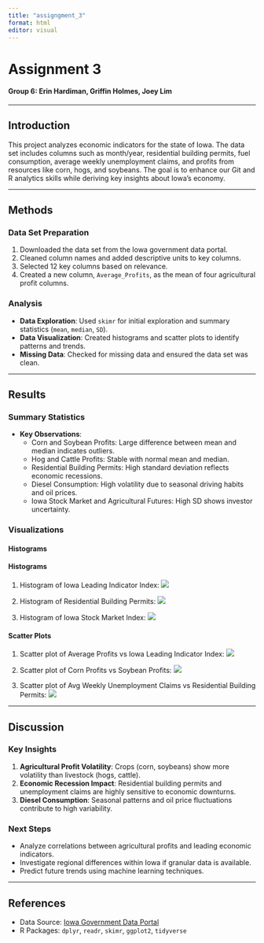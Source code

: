 ```yaml
---
title: "assigngment_3"
format: html
editor: visual
---
```


# Assignment 3

#### Group 6: Erin Hardiman, Griffin Holmes, Joey Lim

------------------------------------------------------------------------

## Introduction

This project analyzes economic indicators for the state of Iowa. The data set includes columns such as month/year, residential building permits, fuel consumption, average weekly unemployment claims, and profits from resources like corn, hogs, and soybeans. The goal is to enhance our Git and R analytics skills while deriving key insights about Iowa’s economy.

------------------------------------------------------------------------

## Methods

### Data Set Preparation

1.  Downloaded the data set from the Iowa government data portal.
2.  Cleaned column names and added descriptive units to key columns.
3.  Selected 12 key columns based on relevance.
4.  Created a new column, `Average_Profits`, as the mean of four agricultural profit columns.

### Analysis

-   **Data Exploration**: Used `skimr` for initial exploration and summary statistics (`mean`, `median`, `SD`).
-   **Data Visualization**: Created histograms and scatter plots to identify patterns and trends.
-   **Missing Data**: Checked for missing data and ensured the data set was clean.

------------------------------------------------------------------------

## Results

### Summary Statistics

-   **Key Observations**:
    -   Corn and Soybean Profits: Large difference between mean and median indicates outliers.
    -   Hog and Cattle Profits: Stable with normal mean and median.
    -   Residential Building Permits: High standard deviation reflects economic recessions.
    -   Diesel Consumption: High volatility due to seasonal driving habits and oil prices.
    -   Iowa Stock Market and Agricultural Futures: High SD shows investor uncertainty.

### Visualizations

#### Histograms

#### Histograms

1.  Histogram of Iowa Leading Indicator Index: ![](scripts/iowa_leading_indicator_histogram.png)

2.  Histogram of Residential Building Permits: ![](scripts/residential_building_permits_histogram.png)

3.  Histogram of Iowa Stock Market Index: ![](scripts/iowa_stock_market_histogram.png)

#### Scatter Plots

1.  Scatter plot of Average Profits vs Iowa Leading Indicator Index: ![](scripts/average_profits_vs_indicator.png)

2.  Scatter plot of Corn Profits vs Soybean Profits: ![](scripts/corn_vs_soybean_profits.png)

3.  Scatter plot of Avg Weekly Unemployment Claims vs Residential Building Permits: ![](scripts/unemployment_vs_building.png)

------------------------------------------------------------------------

## Discussion

### Key Insights

1.  **Agricultural Profit Volatility**: Crops (corn, soybeans) show more volatility than livestock (hogs, cattle).
2.  **Economic Recession Impact**: Residential building permits and unemployment claims are highly sensitive to economic downturns.
3.  **Diesel Consumption**: Seasonal patterns and oil price fluctuations contribute to high variability.

### Next Steps

-   Analyze correlations between agricultural profits and leading economic indicators.
-   Investigate regional differences within Iowa if granular data is available.
-   Predict future trends using machine learning techniques.

------------------------------------------------------------------------

## References

-   Data Source: [Iowa Government Data Portal](https://data.iowa.gov)
-   R Packages: `dplyr`, `readr`, `skimr`, `ggplot2`, `tidyverse`
